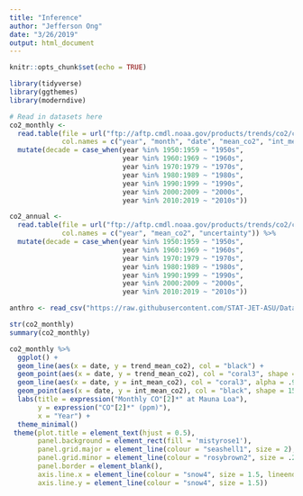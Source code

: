 ```yaml
---
title: "Inference"
author: "Jefferson Ong"
date: "3/26/2019"
output: html_document
---
```


```r
knitr::opts_chunk$set(echo = TRUE)

library(tidyverse)
library(ggthemes)
library(moderndive)
```

```r
# Read in datasets here
co2_monthly <-
  read.table(file = url("ftp://aftp.cmdl.noaa.gov/products/trends/co2/co2_mm_mlo.txt"),
             col.names = c("year", "month", "date", "mean_co2", "int_mean_co2", "trend_mean_co2", "numdays")) %>%
  mutate(decade = case_when(year %in% 1950:1959 ~ "1950s",
                            year %in% 1960:1969 ~ "1960s",
                            year %in% 1970:1979 ~ "1970s",
                            year %in% 1980:1989 ~ "1980s",
                            year %in% 1990:1999 ~ "1990s",
                            year %in% 2000:2009 ~ "2000s",
                            year %in% 2010:2019 ~ "2010s"))

co2_annual <-
  read.table(file = url("ftp://aftp.cmdl.noaa.gov/products/trends/co2/co2_annmean_mlo.txt"),
             col.names = c("year", "mean_co2", "uncertainty")) %>%
  mutate(decade = case_when(year %in% 1950:1959 ~ "1950s",
                            year %in% 1960:1969 ~ "1960s",
                            year %in% 1970:1979 ~ "1970s",
                            year %in% 1980:1989 ~ "1980s",
                            year %in% 1990:1999 ~ "1990s",
                            year %in% 2000:2009 ~ "2000s",
                            year %in% 2010:2019 ~ "2010s"))

anthro <- read_csv("https://raw.githubusercontent.com/STAT-JET-ASU/Datasets/master/Instructor/anthropometric.csv")
```

```r
str(co2_monthly)
summary(co2_monthly)
```


```r
co2_monthly %>% 
  ggplot() + 
  geom_line(aes(x = date, y = trend_mean_co2), col = "black") +
  geom_point(aes(x = date, y = trend_mean_co2), col = "coral3", shape = 18, size = .01) +
  geom_line(aes(x = date, y = int_mean_co2), col = "coral3", alpha = .90) + 
  geom_point(aes(x = date, y = int_mean_co2), col = "black", shape = 15, size = .2) +
  labs(title = expression("Monthly CO"[2]*" at Mauna Loa"), 
       y = expression("CO"[2]*" (ppm)"),
       x = "Year") +
  theme_minimal() 
 theme(plot.title = element_text(hjust = 0.5),
       panel.background = element_rect(fill = 'mistyrose1'),
       panel.grid.major = element_line(colour = "seashell1", size = 2),
       panel.grid.minor = element_line(colour = "rosybrown2", size = .25, linetype = "solid"),
       panel.border = element_blank(),
       axis.line.x = element_line(colour = "snow4", size = 1.5, lineend = "butt"),
       axis.line.y = element_line(colour = "snow4", size = 1.5))
```



























